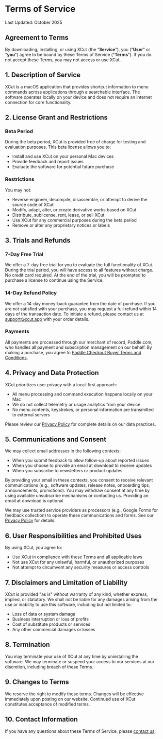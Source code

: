 # Terms of Service

Last Updated: October 2025

## Agreement to Terms

By downloading, installing, or using XCut (the "**Service**"), you ("**User**" or "**you**") agree to be bound by these Terms of Service ("**Terms**"). If you do not accept these Terms, you may not access or use XCut.

## 1. Description of Service

XCut is a macOS application that provides shortcut information to menu commands across applications through a searchable interface. The software operates locally on your device and does not require an internet connection for core functionality.

## 2. License Grant and Restrictions

### Beta Period

During the beta period, XCut is provided free of charge for testing and evaluation purposes. This beta license allows you to:

- Install and use XCut on your personal Mac devices
- Provide feedback and report issues
- Evaluate the software for potential future purchase

### Restrictions

You may not:

- Reverse engineer, decompile, disassemble, or attempt to derive the source code of XCut
- Modify, adapt, alter, or create derivative works based on XCut
- Distribute, sublicense, rent, lease, or sell XCut
- Use XCut for any commercial purposes during the beta period
- Remove or alter any proprietary notices or labels

## 3. Trials and Refunds

### 7-Day Free Trial

We offer a 7-day free trial for you to evaluate the full functionality of XCut. During the trial period, you will have access to all features without charge. No credit card required. At the end of the trial, you will be prompted to purchase a license to continue using the Service.

### 14-Day Refund Policy

We offer a 14-day money-back guarantee from the date of purchase. If you are not satisfied with your purchase, you may request a full refund within 14 days of the transaction date. To initiate a refund, please contact us at [support@xcut.app](mailto:support@xcut.app) with your order details.

### Payments

All payments are processed through our merchant of record, Paddle.com, who handles all payment and subscription management on our behalf. By making a purchase, you agree to <a href="https://www.paddle.com/legal/checkout-buyer-terms" target="_blank" rel="noopener noreferrer">Paddle Checkout Buyer Terms and Conditions</a>.

## 4. Privacy and Data Protection

XCut prioritizes user privacy with a local-first approach:

- All menu processing and command execution happens locally on your Mac
- We do not collect telemetry or usage analytics from your device
- No menu contents, keystrokes, or personal information are transmitted to external servers

Please review our [Privacy Policy](/privacy) for complete details on our data practices.

## 5. Communications and Consent

We may collect email addresses in the following contexts:

- When you submit feedback to allow follow-up about reported issues
- When you choose to provide an email at download to receive updates
- When you subscribe to newsletters or product updates

By providing your email in these contexts, you consent to receive relevant communications (e.g., software updates, release notes, onboarding tips, announcements, promotions). You may withdraw consent at any time by using available unsubscribe mechanisms or contacting us. Providing an email at download is optional.

We may use trusted service providers as processors (e.g., Google Forms for feedback collection) to operate these communications and forms. See our [Privacy Policy](/privacy) for details.

## 6. User Responsibilities and Prohibited Uses

By using XCut, you agree to:

- Use XCut in compliance with these Terms and all applicable laws
- Not use XCut for any unlawful, harmful, or unauthorized purposes
- Not attempt to circumvent any security measures or access controls

## 7. Disclaimers and Limitation of Liability

XCut is provided "as is" without warranty of any kind, whether express, implied, or statutory. We shall not be liable for any damages arising from the use or inability to use this software, including but not limited to:

- Loss of data or system damage
- Business interruption or loss of profits
- Cost of substitute products or services
- Any other commercial damages or losses

## 8. Termination

You may terminate your use of XCut at any time by uninstalling the software. We may terminate or suspend your access to our services at our discretion, including breach of these Terms.

## 9. Changes to Terms

We reserve the right to modify these terms. Changes will be effective immediately upon posting on our website. Continued use of XCut constitutes acceptance of modified terms.

## 10. Contact Information

If you have any questions about these Terms of Service, please [contact us](/feedback).
